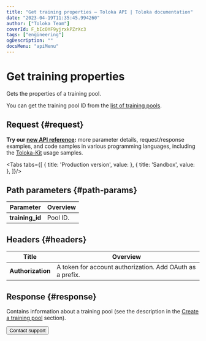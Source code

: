 ```yaml
---
title: "Get training properties — Toloka API | Toloka documentation"
date: "2023-04-19T11:35:45.994260"
author: ["Toloka Team"]
coverId: F_bIcOYF9yjrxkPZrXc3
tags: ["engineering"]
ogDescription: ""
docsMenu: "apiMenu"
---
```



# Get training properties

<Announce/>

Gets the properties of a training pool.

You can get the training pool ID from the [list of training pools](/docs/api/get-training-list).

## Request {#request}

<Note mode="tip" title="Tip">

**Try our [new API reference](https://toloka.ai/docs/api/api-reference/#get-/trainings/-id-):** more parameter details, request/response examples, and code samples in various programming languages, including the [Toloka-Kit](/docs/toloka-kit/) usage samples.

</Note>

<Tabs tabs={[
  { title: 'Production version', value: <GetTrainingList1/> },
  { title: 'Sandbox', value: <GetTrainingList2/> },
]}/>

## Path parameters {#path-params}

Parameter | Overview
----- | -----
**training_id** | Pool ID.

## Headers {#headers}

Title | Overview
----- | -----
**Authorization** | A token for account authorization. Add OAuth as a prefix.

## Response {#response}

Contains information about a training pool (see the description in the [Create a training pool](/docs/api/create-training#response) section).

<Button themeColor="light" view="default" size="l" type="link" url="/docs/guide/troubleshooting/support?form-source=api-get-training">Contact support</Button>